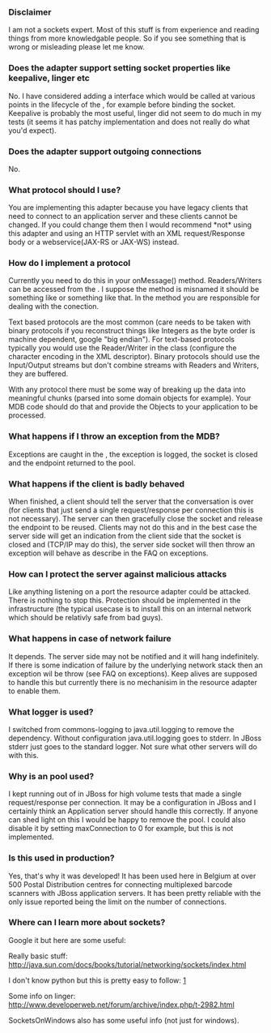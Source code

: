 
=== Disclaimer ===
I am not a sockets expert. Most of this stuff is from experience and reading things from more knowledgable people. So if you see something that is wrong or misleading please let me know.


=== Does the adapter support setting socket properties like keepalive, linger etc ===
No. I have considered adding a {{{LifeCycleListener}}} interface which would be called at various points in the lifecycle of the {{{EndPoint}}}, for example before binding the socket. Keepalive is probably the most useful, linger did not seem to do much in my tests (it seems it has patchy implementation and does not really do what you'd expect).

=== Does the adapter support outgoing connections ===
No.

=== What protocol should I use? ===
You are implementing this adapter because you have legacy clients that need to connect to an application server and these clients cannot be changed. If you could change them then I would recommend *not* using this adapter and using an HTTP servlet with an XML request/Response body or a webservice(JAX-RS or JAX-WS) instead. 

=== How do I implement a protocol ===
Currently you need to do this in your onMessage() method. Readers/Writers can be accessed from the {{{SocketMessage}}}.  I suppose the {{{onMessage()}}} method is misnamed it should be something like {{{onConnectionUntilClose()}}} or something like that. In the {{{onMessage()}}} method you are responsible for dealing with the conection.

Text based protocols are the most common (care needs to be taken with binary protocols if you reconstruct things like Integers as the byte order is machine dependent, google "big endian"). For text-based protocols typically you would use the Reader/Writer in the {{{SocketMessage}}} class (configure the character encoding in the XML descriptor). Binary protocols should use the Input/Output streams but don't combine streams with Readers and Writers, they are buffered.

With any protocol there must be some way of breaking up the data into meaningful chunks (parsed into some domain objects for example). Your MDB code should do that and provide the Objects to your application to be processed.


===What happens if I throw an exception from the MDB? ===
Exceptions are caught in the {{{EndPoint}}}, the exception is logged, the socket is closed and the endpoint returned to the pool.

===What happens if the client is badly behaved===
When finished, a client should tell the server that the conversation is over (for clients that just send a single request/response per connection this is not necessary). The server can then gracefully close the socket and release the endpoint to be reused.
Clients may not do this and in the best case the server side will get an indication from the client side that the socket is closed and (TCP/IP may do this), the server side socket will then throw an exception will behave as describe in the FAQ on exceptions.

=== How can I protect the server against malicious attacks ===
Like anything listening on a port the resource adapter could be attacked. There is nothing to stop this. Protection should be implemented in the infrastructure (the typical usecase is to install this on an internal network which should be relativly safe from bad guys). 

=== What happens in case of network failure ===
It depends. The server side may not be notified and it will hang indefinitely. If there is some indication of failure by the underlying network stack then an exception wil be throw (see FAQ on exceptions). Keep alives are supposed to handle this but currently there is no mechanisim in the resource adapter to enable them.

=== What logger is used? ===
I switched from commons-logging to java.util.logging to remove the dependency. Without configuration java.util.logging goes to stderr. In JBoss stderr just goes to the standard logger. Not sure what other servers will do with this.

=== Why is an {{{EndPoint}}} pool used? ===
I kept running out of {{{EndPoints}}} in JBoss for high volume tests that made a single request/response per connection. It may be a configuration in JBoss and I certainly think an Application server should handle this correctly. If anyone can shed light on this I would be happy to remove the pool. I could also disable it by setting maxConnection to 0 for example, but this is not implemented.

=== Is this used in production? ===
Yes, that's why it was developed! It has been used here in Belgium at over 500 Postal Distribution centres for connecting multiplexed barcode scanners with JBoss application servers. It has been pretty reliable with the only issue reported being the limit on the number of connections.

=== Where can I learn more about sockets? ===
Google it but here are some useful: 

Really basic stuff: http://java.sun.com/docs/books/tutorial/networking/sockets/index.html

I don't know python but this is pretty easy to follow: [http://www.amk.ca/python/howto/sockets/]

Some info on linger: http://www.developerweb.net/forum/archive/index.php/t-2982.html

SocketsOnWindows also has some useful info (not just for windows).